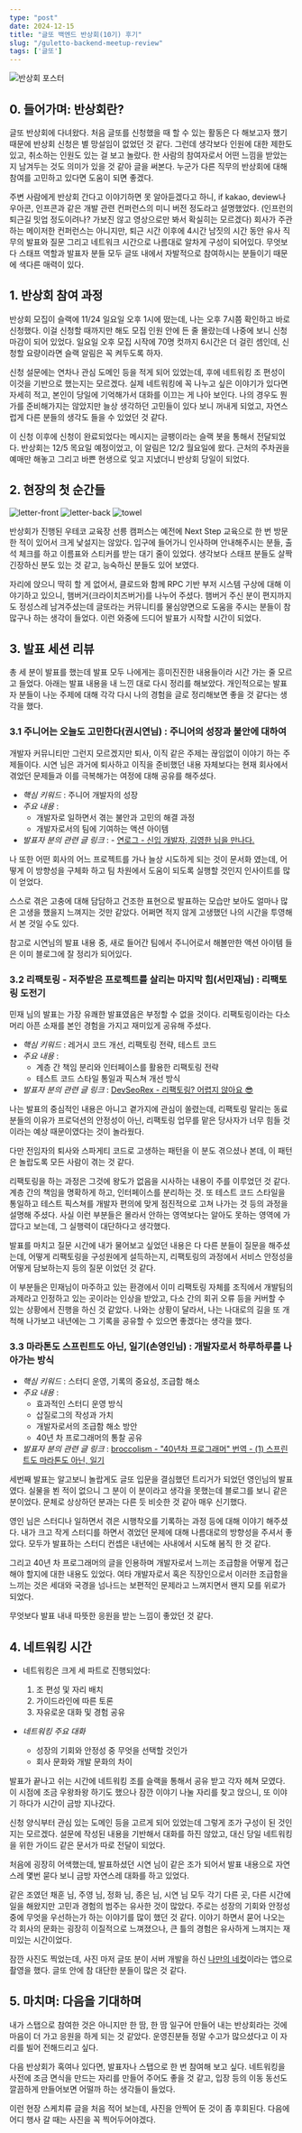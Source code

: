 ```yaml
---
type: "post"
date: 2024-12-15
title: "글또 백엔드 반상회(10기) 후기"
slug: "/guletto-backend-meetup-review"
tags: ['글또']
---
```


![반상회 포스터](./meetup-poster.png)

## 0. 들어가며: 반상회란?
 글또 반상회에 다녀왔다. 처음 글또를 신청했을 때 할 수 있는 활동은 다 해보고자 했기 때문에 반상회 신청은 별 망설임이 없었던 것 같다. 그런데 생각보다 인원에 대한 제한도 있고, 취소하는 인원도 있는 걸 보고 놀랐다. 한 사람의 참여자로서 어떤 느낌을 받았는지 남겨두는 것도 의미가 있을 것 같아 글을 써본다. 누군가 다른 직무의 반상회에 대해 참여를 고민하고 있다면 도움이 되면 좋겠다.

 주변 사람에게 반상회 간다고 이야기하면 못 알아듣겠다고 하니, if kakao, deview나 우아콘, 인프콘과 같은 개발 관련 컨퍼런스의 미니 버전 정도라고 설명했었다. (인프런의 퇴근길 밋업 정도이려나? 가보진 않고 영상으로만 봐서 확실히는 모르겠다) 회사가 주관하는 메이저한 컨퍼런스는 아니지만, 퇴근 시간 이후에 4시간 남짓의 시간 동안 유사 직무의 발표와 질문 그리고 네트워크 시간으로 나름대로 알차게 구성이 되어있다. 무엇보다 스태프 역할과 발표자 분들 모두 글또 내에서 자발적으로 참여하시는 분들이기 때문에 색다른 매력이 있다.

## 1. 반상회 참여 과정
반상회 모집이 슬랙에 11/24 일요일 오후 1시에 떴는데, 나는 오후 7시쯤 확인하고 바로 신청했다. 이걸 신청할 때까지만 해도 모집 인원 안에 든 줄 몰랐는데 나중에 보니 신청 마감이 되어 있었다. 일요일 오후 모집 시작에 70명 컷까지 6시간은 더 걸린 셈인데, 신청할 요량이라면 슬랙 알림은 꼭 켜두도록 하자.

신청 설문에는 연차나 관심 도메인 등을 적게 되어 있었는데, 후에 네트워킹 조 편성이 이것을 기반으로 했는지는 모르겠다. 실제 네트워킹에 꼭 나누고 싶은 이야기가 있다면 자세히 적고, 본인이 당일에 기억해가서 대화를 이끄는 게 나아 보인다. 나의 경우도 뭔가를 준비해가지는 않았지만 늘상 생각하던 고민들이 있다 보니 꺼내게 되었고, 자연스럽게 다른 분들의 생각도 들을 수 있었던 것 같다.

이 신청 이후에 신청이 완료되었다는 메시지는 글팽이라는 슬랙 봇을 통해서 전달되었다. 반상회는 12/5 목요일 예정이었고, 이 알림은 12/2 월요일에 왔다. 근처의 주차권을 예매만 해놓고 그리고 바쁜 현생으로 잊고 지냈더니 반상회 당일이 되었다.

## 2. 현장의 첫 순간들

<div style={{
    display: 'flex',
    flexWrap: 'wrap',
    gap: '10px',
    justifyContent: 'center'
}}>
    <img
        src="https://github.com/user-attachments/assets/cf102001-569f-4619-812f-8b57a8190d67"
        alt="letter-front"
        style={{
            width: '30%',
            minWidth: '250px',
            height: 'auto',
            objectFit: 'cover'
        }}
    />
    <img
        src="https://github.com/user-attachments/assets/2875a2d5-6cf9-4033-9a98-80905524f884"
        alt="letter-back"
        style={{
            width: '30%',
            minWidth: '250px',
            height: 'auto',
            objectFit: 'cover'
        }}
    />
    <img
        src="https://github.com/user-attachments/assets/33e45909-a200-4400-9f91-595f7e4889c6"
        alt="towel"
        style={{
            width: '30%',
            minWidth: '250px',
            height: 'auto',
            objectFit: 'cover'
        }}
    />
</div>

반상회가 진행된 우테코 교육장 선릉 캠퍼스는 예전에 Next Step 교육으로 한 번 방문한 적이 있어서 크게 낯설지는 않았다. 입구에 들어가니 인사하며 안내해주시는 분들, 출석 체크를 하고 이름표와 스티커를 받는 대기 줄이 있었다. 생각보다 스태프 분들도 살짝 긴장하신 분도 있는 것 같고, 능숙하신 분들도 있어 보였다.

자리에 앉으니 딱히 할 게 없어서, 클로드와 함께 RPC 기반 부저 시스템 구상에 대해 이야기하고 있으니, 햄버거(크라이치즈버거)를 나누어 주셨다. 햄버거 주신 분이 편지까지도 정성스레 남겨주셨는데 글또라는 커뮤니티를 물심양면으로 도움을 주시는 분들이 참 많구나 하는 생각이 들었다. 이런 와중에 드디어 발표가 시작할 시간이 되었다.

## 3. 발표 세션 리뷰
 총 세 분이 발표를 했는데 발표 모두 나에게는 흥미진진한 내용들이라 시간 가는 줄 모르고 들었다. 아래는 발표 내용을 내 느낀 대로 다시 정리를 해보았다. 개인적으로는 발표자 분들이 나눈 주제에 대해 각각 다시 나의 경험을 글로 정리해보면 좋을 것 같다는 생각을 했다.


### 3.1 주니어는 오늘도 고민한다(권시연님) : 주니어의 성장과 불안에 대하여

개발자 커뮤니티만 그런지 모르겠지만 퇴사, 이직 같은 주제는 끊임없이 이야기 하는 주제들이다. 시연 님은 과거에 퇴사하고 이직을 준비했던 내용 자체보다는 현재 회사에서 겪었던 문제들과 이를 극복해가는 여정에 대해 공유를 해주셨다.

- *핵심 키워드* : 주니어 개발자의 성장
- *주요 내용* :
  - 개발자로 일하면서 겪는 불안과 고민의 해결 과정
  - 개발자로서의 팀에 기여하는 액션 아이템
- *발표자 분의 관련 글 링크* : - [연로그 - 신입 개발자, 김영한 님을 만나다.](https://yeonyeon.tistory.com/300)


 나 또한 어떤 회사의 어느 프로젝트를 가나 늘상 시도하게 되는 것이 문서화 였는데, 어떻게 이 방향성을 구체화 하고 팀 차원에서 도움이 되도록 실행할 것인지 인사이트를 많이 얻었다.

 스스로 겪은 고충에 대해 담담하고 건조한 표현으로 발표하는 모습만 보아도 얼마나 많은 고생을 했을지 느껴지는 것만 같았다. 어쩌면 적지 않게 고생했던 나의 시간을 투영해서 본 것일 수도 있다.

 참고로 시연님의 발표 내용 중, 새로 들어간 팀에서 주니어로서 해볼만한 액션 아이템 들은 이미 블로그에 잘 정리가 되어있다.


### 3.2 리팩토링 - 저주받은 프로젝트를 살리는 마지막 힘(서민재님) : 리팩토링 도전기

민재 님의 발표는 가장 유쾌한 발표였음은 부정할 수 없을 것이다. 리팩토링이라는 다소 머리 아픈 소재를 본인 경험을 가지고 재미있게 공유해 주셨다.

- *핵심 키워드* : 레거시 코드 개선, 리팩토링 전략, 테스트 코드
- *주요 내용* :
  - 계층 간 책임 분리와 인터페이스를 활용한 리팩토링 전략
  - 테스트 코드 스타일 통일과 픽스쳐 개선 방식
- *발표자 분의 관련 글 링크* : [DevSeoRex - 리팩토링? 어렵지 않아요 😎](https://velog.io/@ch4570/%EB%A6%AC%ED%8C%A9%ED%86%A0%EB%A7%81-%EC%96%B4%EB%A0%B5%EC%A7%80-%EC%95%8A%EC%95%84%EC%9A%94)

 나는 발표의 중심적인 내용은 아니고 곁가지에 관심이 쏠렸는데, 리팩토링 말리는 동료 분들의 이유가 프로덕션의 안정성이 아닌, 리팩토링 업무를 맡은 당사자가 너무 힘들 것이라는 예상 때문이였다는 것이 놀라웠다.

다만 전임자의 퇴사와 스파게티 코드로 고생하는 패턴을 이 분도 겪으셨나 본데, 이 패턴은 놀랍도록 모든 사람이 겪는 것 같다.

 리팩토링을 하는 과정은 그것에 왕도가 없음을 시사하는 내용이 주를 이루었던 것 같다. 계층 간의 책임을 명확하게 하고, 인터페이스를 분리하는 것. 또 테스트 코드 스타일을 통일하고 테스트 픽스쳐를 개발자 편의에 맞게 점진적으로 고쳐 나가는 것 등의 과정을 설명해 주셨다. 사실 이런 부분들은 몰라서 안하는 영역보다는 알아도 못하는 영역에 가깝다고 보는데, 그 실행력이 대단하다고 생각했다.

 발표를 마치고 질문 시간에 내가 물어보고 싶었던 내용은 다 다른 분들이 질문을 해주셨는데, 어떻게 리팩토링을 구성원에게 설득하는지, 리팩토링의 과정에서 서비스 안정성을 어떻게 담보하는지 등의 질문 이었던 것 같다.

이 부분들은 민재님이 마주하고 있는 환경에서 이미 리팩토링 자체를 조직에서 개발팀의 과제라고 인정하고 있는 곳이라는 인상을 받았고, 다소 간의 회귀 오류 등을 커버할 수 있는 상황에서 진행을 하신 것 같았다. 나와는 상황이 달라서, 나는 나대로의 길을 또 개척해 나가보고 내년에는 그 기록을 공유할 수 있으면 좋겠다는 생각을 했다.

### 3.3 마라톤도 스프린트도 아닌, 일기(손영인님) : 개발자로서 하루하루를 나아가는 방식

- *핵심 키워드* : 스터디 운영, 기록의 중요성, 조급함 해소
- *주요 내용* :
  - 효과적인 스터디 운영 방식
  - 삽질로그의 작성과 가치
  - 개발자로서의 조급함 해소 방안
  - 40년 차 프로그래머의 통찰 공유
- *발표자 분의 관련 글 링크* : [broccolism - "40년차 프로그래머" 번역 - (1) 스프린트도 마라톤도 아닌, 일기](https://velog.io/@broccolism/40%EB%85%84%EC%B0%A8-%ED%94%84%EB%A1%9C%EA%B7%B8%EB%9E%98%EB%A8%B8-%EB%B2%88%EC%97%AD-1-%EC%8A%A4%ED%94%84%EB%A6%B0%ED%8A%B8%EB%8F%84-%EB%A7%88%EB%9D%BC%ED%86%A4%EB%8F%84-%EC%95%84%EB%8B%8C-%EC%9D%BC%EA%B8%B0)

세번째 발표는 알고보니 놀랍게도 글또 입문을 결심했던 트리거가 되었던 영인님의 발표였다. 실물을 뵌 적이 없으니 그 분이 이 분이라고 생각을 못했는데 블로그를 보니 같은 분이었다. 문체로 상상하던 분과는 다른 듯 비슷한 것 같아 매우 신기했다.

 영인 님은 스터디나 일하면서 겪은 시행착오를 기록하는 과정 등에 대해 이야기 해주셨다. 내가 크고 작게 스터디를 하면서 겪었던 문제에 대해 나름대로의 방향성을 주셔서 좋았다. 모두가 발표하는 스터디 컨셉은 내년에는 사내에서 시도해 봄직 한 것 같다.

그리고 40년 차 프로그래머의 글을 인용하며 개발자로서 느끼는 조급함을 어떻게 접근해야 할지에 대한 내용도 있었다. 여타 개발자로서 혹은 직장인으로서 이러한 조급함을 느끼는 것은 세대와 국경을 넘나드는 보편적인 문제라고 느껴지면서 왠지 모를 위로가 되었다.

무엇보다 발표 내내 따뜻한 응원을 받는 느낌이 좋았던 것 같다.


## 4. 네트워킹 시간

- 네트워킹은 크게 세 파트로 진행되었다:
  1. 조 편성 및 자리 배치
  2. 가이드라인에 따른 토론
  3. 자유로운 대화 및 경험 공유

- *네트워킹 주요 대화*
  - 성장의 기회와 안정성 중 무엇을 선택할 것인가
  - 회사 문화와 개발 문화의 차이

 발표가 끝나고 쉬는 시간에 네트워킹 조를 슬랙을 통해서 공유 받고 각자 헤쳐 모였다. 이 시점에 조금 우왕좌왕 하기도 했으나 잠깐 이야기 나눌 자리를 찾고 앉으니, 또 이야기 하다가 시간이 금방 지나갔다.

신청 양식부터 관심 있는 도메인 등을 고르게 되어 있었는데 그렇게 조가 구성이 된 것인지는 모르겠다. 설문에 작성된 내용을 기반해서 대화를 하진 않았고, 대신 당일 네트워킹을 위한 가이드 같은 문서가 따로 전달이 되었다.

 처음에 굉장히 어색했는데, 발표하셨던 시연 님이 같은 조가 되어서 발표 내용으로 자연스레 몇번 묻다 보니 금방 자연스레 대화를 하고 있었다.

 같은 조였던 채훈 님, 주영 님, 정화 님, 종은 님, 시연 님 모두 각기 다른 곳, 다른 시간에 일을 해왔지만 고민과 경험의 범주는 유사한 것이 많았다. 주로는 성장의 기회와 안정성 중에 무엇을 우선하는가 하는 이야기를 많이 했던 것 같다. 이야기 하면서 묻어 나오는 각 회사의 문화는 굉장히 이질적으로 느껴졌으나, 큰 틀의 경험은 유사하게 느껴지는 재미있는 시간이었다.

잠깐 사진도 찍었는데, 사진 마저 글또 분이 서버 개발을 하신 [나만의 네컷](https://apps.apple.com/kr/app/나만의-네컷/id6504497435)이라는 앱으로 촬영을 했다. 글또 안에 참 대단한 분들이 많은 것 같다.

## 5. 마치며: 다음을 기대하며

 내가 스탭으로 참여한 것은 아니지만 한 땀, 한 땀 일구어 만들어 내는 반상회라는 것에 마음이 더 가고 응원을 하게 되는 것 같았다. 운영진분들 정말 수고가 많으셨다고 이 자리를 빌어 전해드리고 싶다.

 다음 반상회가 혹여나 있다면, 발표자나 스탭으로 한 번 참여해 보고 싶다. 네트워킹을 사전에 조금 면식을 만드는 자리를 만들어 주어도 좋을 것 같고, 입장 등의 이동 동선도 깔끔하게 만들어보면 어떨까 하는 생각들이 들었다.

이런 현장 스케치류 글을 처음 적어 보는데, 사진을 안찍어 둔 것이 좀 후회된다. 다음에 어디 행사 갈 때는 사진을 꼭 찍어두어야겠다.
